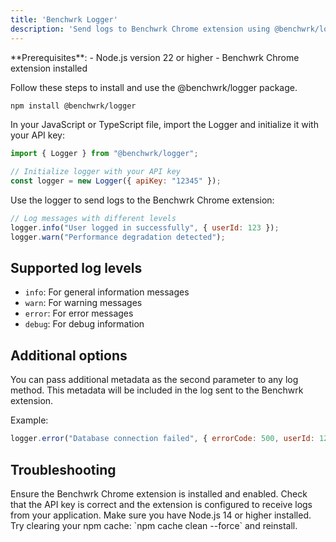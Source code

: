 ```yaml
---
title: 'Benchwrk Logger'
description: 'Send logs to Benchwrk Chrome extension using @benchwrk/logger'
---
```


<Info>
  **Prerequisites**:
  - Node.js version 22 or higher
  - Benchwrk Chrome extension installed
</Info>

Follow these steps to install and use the @benchwrk/logger package.

<Steps>
<Step title="Install the @benchwrk/logger package">

```bash
npm install @benchwrk/logger
```
</Step>

<Step title="Import and initialize the logger">

In your JavaScript or TypeScript file, import the Logger and initialize it with your API key:

```javascript
import { Logger } from "@benchwrk/logger";

// Initialize logger with your API key
const logger = new Logger({ apiKey: "12345" });
```
</Step>

<Step title="Log messages">

Use the logger to send logs to the Benchwrk Chrome extension:

```javascript
// Log messages with different levels
logger.info("User logged in successfully", { userId: 123 });
logger.warn("Performance degradation detected");
```
</Step>
</Steps>

## Supported log levels

- `info`: For general information messages
- `warn`: For warning messages
- `error`: For error messages
- `debug`: For debug information

## Additional options

You can pass additional metadata as the second parameter to any log method. This metadata will be included in the log sent to the Benchwrk extension.

Example:

```javascript
logger.error("Database connection failed", { errorCode: 500, userId: 123 });
```

## Troubleshooting

<AccordionGroup>
  <Accordion title="Logs not appearing in Benchwrk extension">
    Ensure the Benchwrk Chrome extension is installed and enabled. Check that the API key is correct and the extension is configured to receive logs from your application.
  </Accordion>

  <Accordion title="Installation issues">
    Make sure you have Node.js 14 or higher installed. Try clearing your npm cache: `npm cache clean --force` and reinstall.
  </Accordion>
</AccordionGroup>
